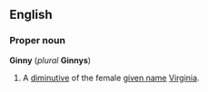 ==English==
===Proper noun===
'''Ginny''' (''plural'' '''Ginnys''')

#A [[diminutive]] of the female [[given name]] [[Virginia]].